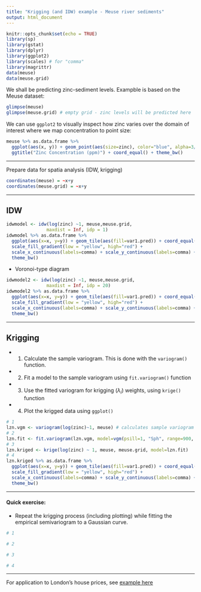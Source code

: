 ---
title: "Krigging (and IDW) example - Meuse river sediments"
output: html_document
---

```{r setup, include=FALSE}
knitr::opts_chunk$set(echo = TRUE)
library(sp)
library(gstat)
library(dplyr)
library(ggplot2)
library(scales) # for "comma"
library(magrittr)
data(meuse)
data(meuse.grid)
```

We shall be predicting zinc-sediment levels. Exampble is based on the Meuse dataset:

```{r}
glimpse(meuse)
glimpse(meuse.grid) # empty grid - zinc levels will be predicted here
```

We can use `ggplot2` to visually inspect how zinc varies over the domain of interest where we map concentration to point size:

```{r}
meuse %>% as.data.frame %>% 
  ggplot(aes(x, y)) + geom_point(aes(size=zinc), color="blue", alpha=3/4) + 
  ggtitle("Zinc Concentration (ppm)") + coord_equal() + theme_bw()
```


----

Prepare data for spatia analysis (IDW, krigging)


```{r}
coordinates(meuse) = ~x+y
coordinates(meuse.grid) = ~x+y
```

----

## IDW

```{r}
idwmodel <- idw(log(zinc) ~1, meuse,meuse.grid,
               maxdist = Inf, idp = 1) 
idwmodel %>% as.data.frame %>%
  ggplot(aes(x=x, y=y)) + geom_tile(aes(fill=var1.pred)) + coord_equal() +
  scale_fill_gradient(low = "yellow", high="red") +
  scale_x_continuous(labels=comma) + scale_y_continuous(labels=comma) +
  theme_bw()
```

* Voronoi-type diagram

```{r}
idwmodel2 <- idw(log(zinc) ~1, meuse,meuse.grid,
               maxdist = Inf, idp = 20) 
idwmodel2 %>% as.data.frame %>%
  ggplot(aes(x=x, y=y)) + geom_tile(aes(fill=var1.pred)) + coord_equal() +
  scale_fill_gradient(low = "yellow", high="red") +
  scale_x_continuous(labels=comma) + scale_y_continuous(labels=comma) +
  theme_bw()
```

----

## Krigging


* 1) Calculate the sample variogram. This is done with the `variogram()` function.

* 2) Fit a model to the sample variogram using `fit.variogram()` function

* 3) Use the fitted variogram for krigging ($\lambda_i$) weights, using `krige()` function

* 4) Plot the krigged data using `ggplot()`

```{r}
# 1
lzn.vgm <- variogram(log(zinc)~1, meuse) # calculates sample variogram values 
# 2 
lzn.fit <- fit.variogram(lzn.vgm, model=vgm(psill=1, "Sph", range=900, nugget=1))
# 3
lzn.kriged <- krige(log(zinc) ~ 1, meuse, meuse.grid, model=lzn.fit)
# 4
lzn.kriged %>% as.data.frame %>%
  ggplot(aes(x=x, y=y)) + geom_tile(aes(fill=var1.pred)) + coord_equal() +
  scale_fill_gradient(low = "yellow", high="red") +
  scale_x_continuous(labels=comma) + scale_y_continuous(labels=comma) +
  theme_bw()
```



----

#### Quick exercise:

* Repeat the krigging process (including plotting) while fitting the empirical semivariogram to a  Gaussian curve.


```{r}
# 1

# 2 

# 3

# 4

```



----- 

For application to London's house prices, see [example here](https://rpubs.com/chrisbrunsdon/gwdplyr)
